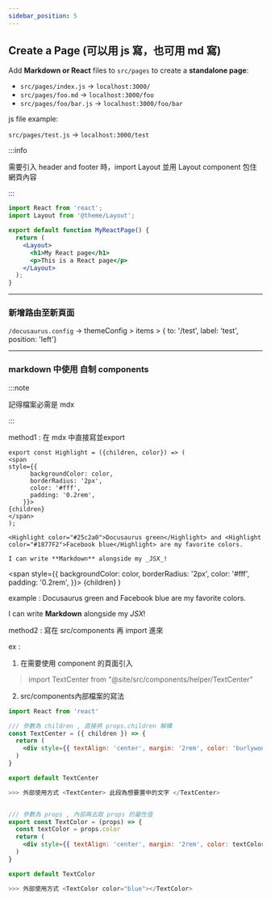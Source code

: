 ```yaml
---
sidebar_position: 5
---
```


## Create a Page (可以用 js 寫，也可用 md 寫)

Add **Markdown or React** files to `src/pages` to create a **standalone page**:

- `src/pages/index.js` → `localhost:3000/`
- `src/pages/foo.md` → `localhost:3000/foo`
- `src/pages/foo/bar.js` → `localhost:3000/foo/bar`

js file example:

`src/pages/test.js` → `localhost:3000/test`

:::info

需要引入 header and footer 時，import Layout
並用 Layout component 包住網頁內容

:::

```jsx title="src/pages/test.js
import React from 'react';
import Layout from '@theme/Layout';

export default function MyReactPage() {
  return (
    <Layout>
      <h1>My React page</h1>
      <p>This is a React page</p>
    </Layout>
  );
}
```
---

### 新增路由至新頁面

`/docusaurus.config` → themeConfig > items > { to: '/test', label: 'test', position: 'left'}

---

### markdown 中使用 自制 components

:::note

記得檔案必需是 mdx

:::

<TextCenter> method1 : 在 mdx 中直接寫並export  </TextCenter>

```
export const Highlight = ({children, color}) => (
<span
style={{
      backgroundColor: color,
      borderRadius: '2px',
      color: '#fff',
      padding: '0.2rem',
    }}>
{children}
</span>
);

<Highlight color="#25c2a0">Docusaurus green</Highlight> and <Highlight color="#1877F2">Facebook blue</Highlight> are my favorite colors.

I can write **Markdown** alongside my _JSX_!
```

<span
style={{
      backgroundColor: color,
      borderRadius: '2px',
      color: '#fff',
      padding: '0.2rem',
    }}>
{children}
</span>
)

example :
<Highlight color="#25c2a0">Docusaurus green</Highlight> and <Highlight color="#1877F2">Facebook blue</Highlight> are my favorite colors.

I can write **Markdown** alongside my _JSX_!

<TextCenter> method2 : 寫在 src/components 再 import 進來 </TextCenter>

ex : 

1. 在需要使用 component 的頁面引入 
>import TextCenter from "@site/src/components/helper/TextCenter"

2. src/components內部檔案的寫法
```jsx title="src/components/helper/TextCenter.js
import React from 'react'

/// 參數為 children , 直接將 props.children 解構
const TextCenter = ({ children }) => {
  return (
    <div style={{ textAlign: 'center', margin: '2rem', color: 'burlywood' }}>{children}</div>
  )
}

export default TextCenter

>>> 外部使用方式 <TextCenter> 此段為想要置中的文字 </TextCenter>


/// 參數為 props , 內部再去取 props 的屬性值
export const TextColor = (props) => {
  const textColor = props.color
  return (
    <div style={{ textAlign: 'center', margin: '2rem', color: textColor }}>TextColor by color variable</div>
  )
}

export default TextColor

>>> 外部使用方式 <TextColor color="blue"></TextColor>
```
